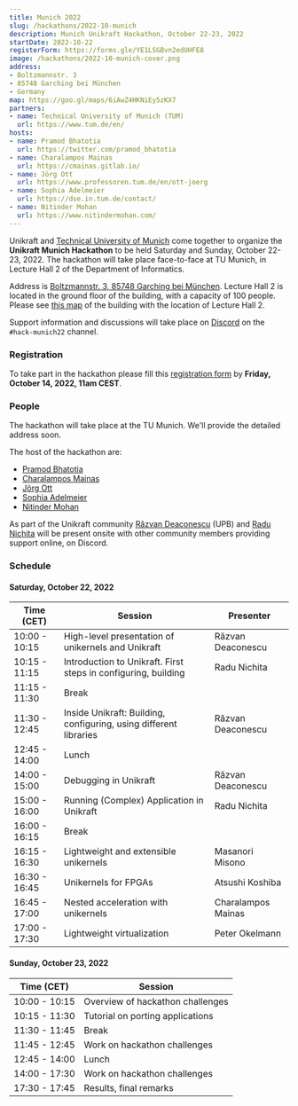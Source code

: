 ```yaml
---
title: Munich 2022
slug: /hackathons/2022-10-munich
description: Munich Unikraft Hackathon, October 22-23, 2022
startDate: 2022-10-22
registerForm: https://forms.gle/YE1LSGBvn2edUHFE8
image: /hackathons/2022-10-munich-cover.png
address:
- Boltzmannstr. 3
- 85748 Garching bei München
- Germany
map: https://goo.gl/maps/6iAwZ4HKNiEy5zKX7
partners:
- name: Technical University of Munich (TUM)
  url: https://www.tum.de/en/
hosts:
- name: Pramod Bhatotia
  url: https://twitter.com/pramod_bhatotia
- name: Charalampos Mainas
  url: https://cmainas.gitlab.io/
- name: Jörg Ott
  url: https://www.professoren.tum.de/en/ott-joerg
- name: Sophia Adelmeier
  url: https://dse.in.tum.de/contact/
- name: Nitinder Mohan
  url: https://www.nitindermohan.com/
---
```


Unikraft and [Technical University of Munich](https://www.tum.de/en/) come together to organize the **Unikraft Munich Hackathon** to be held Saturday and Sunday, October 22-23, 2022.
The hackathon will take place face-to-face at TU Munich, in Lecture Hall 2 of the Department of Informatics.

Address is [Boltzmannstr. 3, 85748 Garching bei München](https://goo.gl/maps/6iAwZ4HKNiEy5zKX7).
Lecture Hall 2 is located in the ground floor of the building, with a capacity of 100 people.
Please see [this map](https://portal.mytum.de/campus/roomfinder/roomfinder_viewmap?mapid=142&roomid=00.04.011@5604) of the building with the location of Lecture Hall 2.

Support information and discussions will take place on [Discord](http://bit.ly/UnikraftDiscord) on the `#hack-munich22` channel.

### Registration

To take part in the hackathon please fill this [registration form](https://forms.gle/YE1LSGBvn2edUHFE8) by **Friday, October 14, 2022, 11am CEST**.

### People

The hackathon will take place at the TU Munich.
We'll provide the detailed address soon.

The host of the hackathon are:

* [Pramod Bhatotia](https://twitter.com/pramod_bhatotia)
* [Charalampos Mainas](https://cmainas.gitlab.io/)
* [Jörg Ott](https://www.professoren.tum.de/en/ott-joerg)
* [Sophia Adelmeier](https://dse.in.tum.de/contact/)
* [Nitinder Mohan](https://www.nitindermohan.com/)

As part of the Unikraft community [Răzvan Deaconescu](https://github.com/razvand/) (UPB) and [Radu Nichita](https://github.com/RaduNichita/) will be present onsite with other community members providing support online, on Discord.

### Schedule

#### Saturday, October 22, 2022

| Time (CET)    | Session                                                           | Presenter          |
| ------------- | ----------------------------------------------------------------- | ------------------ |
| 10:00 - 10:15 | High-level presentation of unikernels and Unikraft                | Răzvan Deaconescu  |
| 10:15 - 11:15 | Introduction to Unikraft. First steps in configuring, building    | Radu Nichita       |
| 11:15 - 11:30 | Break                                                             |                    |
| 11:30 - 12:45 | Inside Unikraft: Building, configuring, using different libraries | Răzvan Deaconescu  |
| 12:45 - 14:00 | Lunch                                                             |                    |
| 14:00 - 15:00 | Debugging in Unikraft                                             | Răzvan Deaconescu  |
| 15:00 - 16:00 | Running (Complex) Application in Unikraft                         | Radu Nichita       |
| 16:00 - 16:15 | Break                                                             |                    |
| 16:15 - 16:30 | Lightweight and extensible unikernels                             | Masanori Misono    |
| 16:30 - 16:45 | Unikernels for FPGAs                                              | Atsushi Koshiba    |
| 16:45 - 17:00 | Nested acceleration with unikernels                               | Charalampos Mainas |
| 17:00 - 17:30 | Lightweight virtualization                                        | Peter Okelmann     |

#### Sunday, October 23, 2022

| Time (CET)    | Session                                             |
| ------------- | --------------------------------------------------- |
| 10:00 - 10:15 | Overview of hackathon challenges |
| 10:15 - 11:30 | Tutorial on porting applications |
| 11:30 - 11:45 | Break |
| 11:45 - 12:45 | Work on hackathon challenges |
| 12:45 - 14:00 | Lunch |
| 14:00 - 17:30 | Work on hackathon challenges |
| 17:30 - 17:45 | Results, final remarks |
